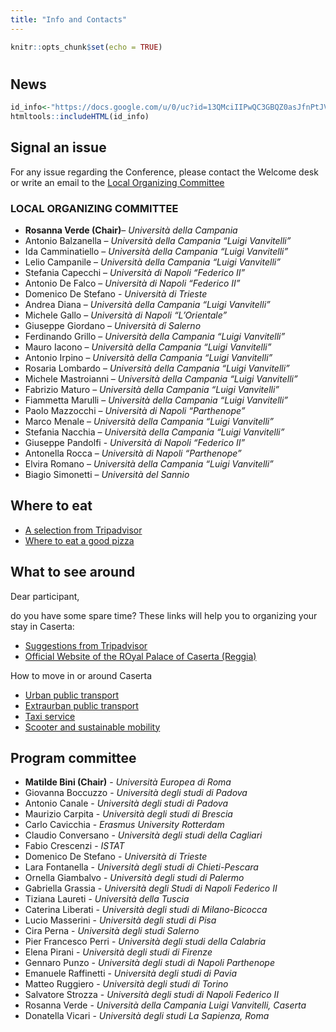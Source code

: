 ```yaml
---
title: "Info and Contacts"
---
```


```r
knitr::opts_chunk$set(echo = TRUE)
```

# {.tabset}

## News


```r
id_info<-"https://docs.google.com/u/0/uc?id=13QMciIIPwQC3GBQZ0asJfnPtJVkcPIGA&export=download"
htmltools::includeHTML(id_info)
```

## Signal an issue

For any issue regarding the Conference, please contact the Welcome desk or write an email to the
<a href = "mailto:sis2022@google.com?subject=Conference issue&body=Dear SIS2022 Organization,%0D%0A I am (name, surname)  %0D%0A I need support for the following issue: %0D%0A">
Local Organizing Committee
</a>

### LOCAL ORGANIZING COMMITTEE

- __Rosanna Verde  (Chair)__– _Università della Campania_
- Antonio Balzanella – _Università della Campania “Luigi Vanvitelli”_
- Ida Camminatiello – _Università della Campania “Luigi Vanvitelli”_
- Lelio Campanile – _Università della Campania “Luigi Vanvitelli”_
- Stefania Capecchi – _Università di Napoli “Federico II”_
- Antonio De Falco – _Università di Napoli “Federico II”_
- Domenico De Stefano - _Università di Trieste_
- Andrea Diana – _Università della Campania “Luigi Vanvitelli”_
- Michele Gallo – _Università di Napoli “L’Orientale”_
- Giuseppe Giordano – _Università di Salerno_
- Ferdinando Grillo – _Università della Campania “Luigi Vanvitelli”_
- Mauro Iacono – _Università della Campania “Luigi Vanvitelli”_
- Antonio Irpino – _Università della Campania “Luigi Vanvitelli”_
- Rosaria Lombardo – _Università della Campania “Luigi Vanvitelli”_
- Michele Mastroianni – _Università della Campania “Luigi Vanvitelli”_
- Fabrizio Maturo – _Università della Campania “Luigi Vanvitelli”_
- Fiammetta Marulli – _Università della Campania “Luigi Vanvitelli”_
- Paolo Mazzocchi – _Università di Napoli “Parthenope”_
- Marco Menale – _Università della Campania “Luigi Vanvitelli”_
- Stefania Nacchia – _Università della Campania “Luigi Vanvitelli”_
- Giuseppe Pandolfi - _Università di Napoli “Federico II”_
- Antonella Rocca – _Università di Napoli “Parthenope”_
- Elvira Romano – _Università della Campania “Luigi Vanvitelli”_
- Biagio Simonetti – _Università del Sannio_


## Where to eat

- [A selection from Tripadvisor](https://www.tripadvisor.it/Restaurants-g194713-Caserta_Province_of_Caserta_Campania.html)
- [Where to eat a good pizza](https://eataliantraveler.com/where-to-eat-the-best-pizza-in-caserta/)

## What to see around

Dear participant, 

do you have some spare time? These links will help you to organizing your stay in Caserta:

- [Suggestions from Tripadvisor](https://www.tripadvisor.it/Attractions-g194713-Activities-Caserta_Province_of_Caserta_Campania.html)
- [Official Website of the ROyal Palace of Caserta (Reggia)](https://reggiadicaserta.cultura.gov.it/)

How to move in or around Caserta

- [Urban public transport](https://aircampania.it/linee-e-orari/linee-caserta/)
- [Extraurban public transport](https://www.atcbus.it/p/autolinee_reg_nuovi_orari.htm)
- [Taxi service](http://www.serviziotaxicaserta.it/)
- [Scooter and sustainable mobility](https://updates.moovit.com/94349-2/)

## Program committee

- __Matilde Bini (Chair)__ - _Università Europea di Roma_
- Giovanna Boccuzzo - _Università degli studi di Padova_
- Antonio Canale - _Università degli studi di Padova_
- Maurizio Carpita - _Università degli studi di Brescia_
- Carlo Cavicchia - _Erasmus University Rotterdam_
- Claudio Conversano - _Università degli studi della Cagliari_
- Fabio Crescenzi - _ISTAT_
- Domenico De Stefano - _Università di Trieste_
- Lara Fontanella - _Università degli studi di Chieti-Pescara_
- Ornella Giambalvo - _Università degli studi di Palermo_
- Gabriella Grassia - _Università degli Studi di Napoli Federico II_
- Tiziana Laureti - _Università della Tuscia_
- Caterina Liberati - _Università degli studi di Milano-Bicocca_
- Lucio Masserini - _Università degli studi di Pisa_
- Cira Perna - _Università degli studi Salerno_
- Pier Francesco Perri - _Università degli studi della Calabria_
- Elena Pirani - _Università degli studi di Firenze_
- Gennaro Punzo - _Università degli studi di Napoli Parthenope_
- Emanuele Raffinetti - _Università degli studi di Pavia_
- Matteo Ruggiero - _Università degli studi di Torino_
- Salvatore Strozza - _Università degli studi di Napoli Federico II_
- Rosanna Verde - _Università della Campania Luigi Vanvitelli, Caserta_
- Donatella Vicari - _Università degli studi La Sapienza, Roma_
